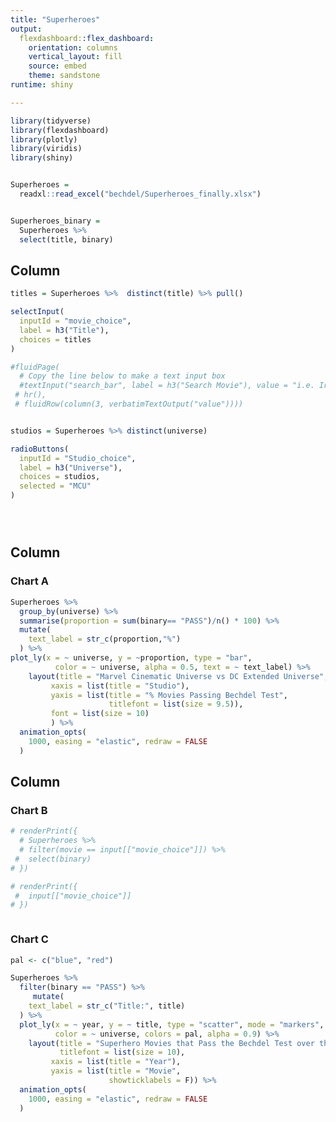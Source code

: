 ```yaml
---
title: "Superheroes"
output: 
  flexdashboard::flex_dashboard:
    orientation: columns
    vertical_layout: fill
    source: embed
    theme: sandstone
runtime: shiny

---
```


```r
library(tidyverse)
library(flexdashboard)
library(plotly)
library(viridis)
library(shiny)


Superheroes = 
  readxl::read_excel("bechdel/Superheroes_finally.xlsx")


Superheroes_binary = 
  Superheroes %>% 
  select(title, binary)


```

Column {.sidebar}
-----------------------------------------------------------------------

```r
titles = Superheroes %>%  distinct(title) %>% pull()

selectInput(
  inputId = "movie_choice",
  label = h3("Title"),
  choices = titles
)

#fluidPage(
  # Copy the line below to make a text input box
  #textInput("search_bar", label = h3("Search Movie"), value = "i.e. Iron Man..."),
 # hr(),
 # fluidRow(column(3, verbatimTextOutput("value"))))


studios = Superheroes %>% distinct(universe) 

radioButtons(
  inputId = "Studio_choice",
  label = h3("Universe"),
  choices = studios,
  selected = "MCU"
)





```

Column {data-width=550}
-----------------------------------------------------------------------

### Chart A

```r

Superheroes %>% 
  group_by(universe) %>%  
  summarise(proportion = sum(binary== "PASS")/n() * 100) %>%
  mutate(
    text_label = str_c(proportion,"%")
  ) %>% 
plot_ly(x = ~ universe, y = ~proportion, type = "bar",
          color = ~ universe, alpha = 0.5, text = ~ text_label) %>%
    layout(title = "Marvel Cinematic Universe vs DC Extended Universe",
         xaxis = list(title = "Studio"),
         yaxis = list(title = "% Movies Passing Bechdel Test",
                      titlefont = list(size = 9.5)),
         font = list(size = 10)
         ) %>%
  animation_opts(
    1000, easing = "elastic", redraw = FALSE
  )


```

Column {data-width=450}
-----------------------------------------------------------------------

### Chart B

```r

# renderPrint({
  # Superheroes %>% 
  # filter(movie == input[["movie_choice"]]) %>% 
 #  select(binary)
# })

# renderPrint({
 #  input[["movie_choice"]]
# })



```

### Chart C

```r

pal <- c("blue", "red")

Superheroes %>% 
  filter(binary == "PASS") %>% 
     mutate(
    text_label = str_c("Title:", title)
  ) %>% 
  plot_ly(x = ~ year, y = ~ title, type = "scatter", mode = "markers",
          color = ~ universe, colors = pal, alpha = 0.9) %>%
    layout(title = "Superhero Movies that Pass the Bechdel Test over the Years",
           titlefont = list(size = 10),
         xaxis = list(title = "Year"),
         yaxis = list(title = "Movie",
                      showticklabels = F)) %>%
  animation_opts(
    1000, easing = "elastic", redraw = FALSE
  ) 





```




